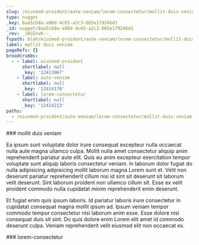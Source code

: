 ```yaml
---
slug: /eiusmod-proident/aute-veniam/lorem-consectetur/mollit-duis-veniam
type: nugget
_key: 8aa5cb8a-a90d-4c65-a2c3-665e17924bd1
_id: nugget/8aa5cb8a-a90d-4c65-a2c3-665e17924bd1
_rev: _iKCEnvK--_
fspath: blah/eiusmod-proident/aute-veniam/lorem-consectetur/mollit-duis-veniam.md
label: mollit duis veniam
pageRefs: {}
breadcrumbs:
  - - label: eiusmod-proident
      shortlabel: null
      _key: '12413967'
    - label: aute-veniam
      shortlabel: null
      _key: '12414170'
    - label: lorem-consectetur
      shortlabel: null
      _key: '12414213'
paths:
  - /eiusmod-proident/aute-veniam/lorem-consectetur/mollit-duis-veniam
---
```


<NuggetArea>
<Nugget slug="/eiusmod-proident/aute-veniam/lorem-consectetur/mollit-duis-veniam" type="nugget" _key="8aa5cb8a-a90d-4c65-a2c3-665e17924bd1" _id="nugget/8aa5cb8a-a90d-4c65-a2c3-665e17924bd1" _rev="_iKCEnvK--_" fspath="blah/eiusmod-proident/aute-veniam/lorem-consectetur/mollit-duis-veniam.md" label="mollit duis veniam" paths="/eiusmod-proident/aute-veniam/lorem-consectetur/mollit-duis-veniam">
<NuggetBody>
### mollit duis veniam

Ea ipsum sunt voluptate dolor irure consequat excepteur nulla occaecat nulla aute magna ullamco culpa. Mollit nulla amet consectetur aliquip anim reprehenderit pariatur aute elit. Quis eu anim excepteur exercitation tempor voluptate sunt aliquip laboris consectetur veniam. In laborum dolor fugiat do nulla adipisicing adipisicing mollit laborum magna Lorem sunt et. Velit non deserunt pariatur reprehenderit cillum nisi id sint sit deserunt sit laborum velit deserunt. Sint laborum proident non ullamco cillum sit. Esse ex velit proident commodo nulla cupidatat minim reprehenderit enim deserunt.

Et fugiat enim quis ipsum laboris. Id pariatur laboris irure consectetur in cupidatat consequat magna mollit ipsum ad. Ipsum veniam tempor commodo tempor consectetur nisi laborum anim esse. Esse dolore nisi consequat duis sit sint. Do quis dolore enim Lorem elit amet id commodo deserunt culpa. Veniam reprehenderit velit eiusmod elit non occaecat ex.

</NuggetBody>
<Breadcrumbs>
<Crumbs>
<Crumb _key="12413967" label="eiusmod-proident" /><Crumb _key="12414170" label="aute-veniam" /><Crumb _key="12414213" label="lorem-consectetur" />
</Crumbs>
</Breadcrumbs>
</Nugget>

<NuggetsInbound>
</NuggetsInbound>
<NuggetsOutbound>
</NuggetsOutbound>
</NuggetArea>
<PassagesInbound>
<Passage direction="inbound" type="passage" _key="12414213" _id="passage/12414213" _rev="_iKCEnvK---" label="lorem-consectetur" passage="lorem-consectetur" fspath="blah/eiusmod-proident/aute-veniam/lorem-consectetur" paths="/eiusmod-proident/aute-veniam/lorem-consectetur" slug="/eiusmod-proident/aute-veniam/lorem-consectetur">
<NuggetBody>
### lorem-consectetur

</NuggetBody>
<Breadcrumbs>
<Crumbs>
<Crumb _key="12413967" label="eiusmod-proident" /><Crumb _key="12414170" label="aute-veniam" />
</Crumbs>
</Breadcrumbs>
</Passage>

</PassagesInbound>
<PassagesOutbound>
</PassagesOutbound>